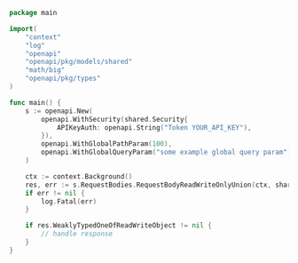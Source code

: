 ```go showLineNumbers copy filename="Request Body Read Write Only Union usage example"
package main

import(
	"context"
	"log"
	"openapi"
	"openapi/pkg/models/shared"
	"math/big"
	"openapi/pkg/types"
)

func main() {
    s := openapi.New(
        openapi.WithSecurity(shared.Security{
            APIKeyAuth: openapi.String("Token YOUR_API_KEY"),
        }),
        openapi.WithGlobalPathParam(100),
        openapi.WithGlobalQueryParam("some example global query param"),
    )

    ctx := context.Background()
    res, err := s.RequestBodies.RequestBodyReadWriteOnlyUnion(ctx, shared.WeaklyTypedOneOfReadWriteObjectInput{})
    if err != nil {
        log.Fatal(err)
    }

    if res.WeaklyTypedOneOfReadWriteObject != nil {
        // handle response
    }
}
```
